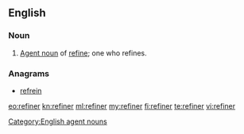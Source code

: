==English==

===Noun===
{{en-noun}}

# [[agent noun|Agent noun]] of [[refine]]; one who refines.

===Anagrams===
* [[refrein#English|refrein]]

[[Category:English agent nouns]]

[[eo:refiner]]
[[kn:refiner]]
[[ml:refiner]]
[[my:refiner]]
[[fi:refiner]]
[[te:refiner]]
[[vi:refiner]]